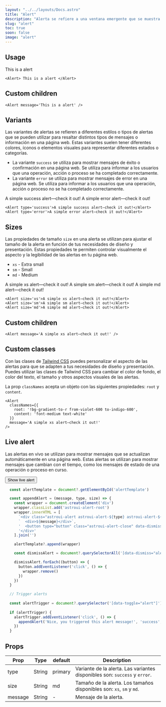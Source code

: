 ```yaml
---
layout: "../../layouts/Docs.astro"
title: "Alert"
description: "Alerta se refiere a una ventana emergente que se muestra en el navegador web para notificar al usuario sobre algún evento o mensaje importante. Es una forma común de mostrar mensajes informativos, advertencias o errores en una página web."
slug: "alert"
toc: true
soon: false
image: "alert"
---
```


## Usage

<Example>
  <Alert> This is a alert </Alert>
</Example>

```astro
<Alert> This is a alert </Alert>
```

## Custom children

<Example>
  <Alert message='This is a alert' />
</Example>

```astro
<Alert message='This is a alert' />
```


## Variants

Las variantes de alertas se refieren a diferentes estilos o tipos de alertas que se pueden utilizar para resaltar distintos tipos de mensajes o información en una página web. Estas variantes suelen tener diferentes colores, íconos o elementos visuales para representar diferentes estados o categorías.

- La variante `success` se utiliza para mostrar mensajes de éxito o confirmación en una página web. Se utiliza para informar a los usuarios que una operación, acción o proceso se ha completado correctamente.
- La variante `error` se utiliza para mostrar mensajes de error en una página web. Se utiliza para informar a los usuarios que una operación, acción o proceso no se ha completado correctamente.

<Example>
  <div class="flex flex-col gap-4">
    <Alert type='success'>A simple success alert—check it out!</Alert>
    <Alert type='error'>A simple error alert—check it out!</Alert>
  </div>
</Example>

```astro
<Alert type='success'>A simple success alert—check it out!</Alert>
<Alert type='error'>A simple error alert—check it out!</Alert>
```


## Sizes

Las propiedades de tamaño `size` en una alerta se utilizan para ajustar el tamaño de la alerta en función de tus necesidades de diseño y presentación. Estas propiedades te permiten controlar visualmente el aspecto y la legibilidad de las alertas en tu página web.

- `xs` - Extra small
- `sm` - Small
- `md` - Medium

<Example>
  <div class="flex flex-col gap-4">
    <Alert size='xs'>A simple xs alert—check it out!</Alert>
    <Alert size='sm'>A simple sm alert—check it out!</Alert>
    <Alert size='md'>A simple md alert—check it out!</Alert>
  </div>
</Example>

```astro
<Alert size='xs'>A simple xs alert—check it out!</Alert>
<Alert size='sm'>A simple sm alert—check it out!</Alert>
<Alert size='md'>A simple md alert—check it out!</Alert>
```

## Custom children

<Example>
  <div class="flex flex-col gap-4">
    <Alert message='A simple xs alert—check it out!' />
  </div>
</Example>

```astro
<Alert message='A simple xs alert—check it out!' />
```

## Custom classes

Con las clases de [Tailwind CSS](https://tailwindcss.com/docs) puedes personalizar el aspecto de las alertas para que se adapten a tus necesidades de diseño y presentación. Puedes utilizar las clases de Tailwind CSS para cambiar el color de fondo, el color del texto, el tamaño y otros aspectos visuales de las alertas.

La prop `classNames` acepta un objeto con las siguientes propiedades: `root` y `content`.

<Example>
  <Alert 
    classNames={{
      root: '!bg-gradient-to-r from-violet-600 to-indigo-600',
      content: 'font-medium text-white'
    }} 
    message='A simple xs alert—check it out!' 
  />
</Example>

```astro
<Alert 
  classNames={{
    root: '!bg-gradient-to-r from-violet-600 to-indigo-600',
    content: 'font-medium text-white'
  }} 
  message='A simple xs alert—check it out!' 
/>
```

## Live alert

Las alertas en vivo se utilizan para mostrar mensajes que se actualizan automáticamente en una página web. Estas alertas se utilizan para mostrar mensajes que cambian con el tiempo, como los mensajes de estado de una operación o proceso en curso.

<Example>
  <div id="alertTemplate" class='space-y-2'></div>
  <div class='mt-2'>
    <Button data-toggle='alert' id="liveAlert">Show live alert</Button>
  </div>
</Example>

```js
  const alertTemplate = document?.getElementById('alertTemplate')

  const appendAlert = (message, type, size) => {
    const wrapper = document.createElement('div')
    wrapper.classList.add('astroui-alert-root')
    wrapper.innerHTML = [
      `<div class="astroui-alert astroui-alert-${type} astroui-alert-${size}" role="alert">`,
      `  <div>${message}</div>`,
      '  <button type="button" class="astroui-alert-close" data-dismiss="alert" aria-label="Close"><svg width="22" height="22" viewBox="0 0 24 24" fill="none" stroke="#000000" stroke-width="2" stroke-linecap="round" stroke-linejoin="round"><line x1="18" y1="6" x2="6" y2="18"></line> <line x1="6" y1="6" x2="18" y2="18"></line> </svg></button>',
      '</div>'
    ].join('')

    alertTemplate?.append(wrapper)

    const dismissAlert = document?.querySelectorAll('[data-dismiss="alert"]')

    dismissAlert.forEach((button) => {
      button.addEventListener('click', () => {
        wrapper.remove()
      })
    })
  }

  // Trigger alerts
  
  const alertTrigger = document?.querySelector('[data-toggle="alert"]')
    
  if (alertTrigger) {
    alertTrigger.addEventListener('click', () => {
      appendAlert('Nice, you triggered this alert message!', 'success', 'md')
    })
  }
```

## Props

| Prop | Type | default | Description |
| ---- | ---- | ------- | ----------- |
| type | String | primary | Variante de la alerta. Las variantes disponibles son: `success` y `error`. |
| size | String | md | Tamaño de la alerta. Los tamaños disponibles son: `xs`, `sm` y `md`. |
| message | String | - | Mensaje de la alerta. |